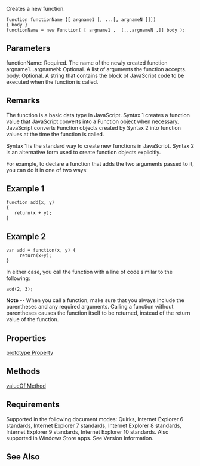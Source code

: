 Creates a new function.

 function functionName '''([''' argname1 [, ...[, argnameN ]]])
 { body }
 functionName = new Function( [ argname1 ,  [...argnameN ,]] body );

==Parameters==
; functionName: Required. The name of the newly created function
; argname1...argnameN: Optional. A list of arguments the function accepts.
; body: Optional. A string that contains the block of JavaScript code to be executed when the function is called.

==Remarks==
The function is a basic data type in JavaScript. Syntax 1 creates a function value that JavaScript converts into a Function object when necessary. JavaScript converts Function objects created by Syntax 2 into function values at the time the function is called.

Syntax 1 is the standard way to create new functions in JavaScript. Syntax 2 is an alternative form used to create function objects explicitly.

For example, to declare a function that adds the two arguments passed to it, you can do it in one of two ways:


==Example 1==
 function add(x, y)
 {
    return(x + y);
 }

==Example 2==
 var add = function(x, y) {
      return(x+y);
 }
In either case, you call the function with a line of code similar to the following:

 add(2, 3);
'''Note''' -- When you call a function, make sure that you always include the parentheses and any required arguments. Calling a function without parentheses causes the function itself to be returned, instead of the return value of the function.


==Properties==
[[arguments/0 n Properties|prototype Property]]


==Methods==
[[Function/apply|valueOf Method]]


==Requirements==
Supported in the following document modes: Quirks, Internet Explorer 6 standards, Internet Explorer 7 standards, Internet Explorer 8 standards, Internet Explorer 9 standards, Internet Explorer 10 standards. Also supported in Windows Store apps. See Version Information.


==See Also==

              

              

              
